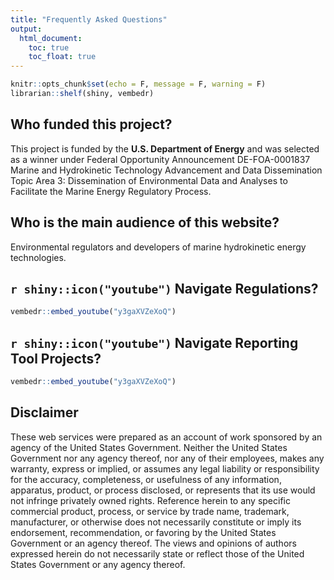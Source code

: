 ```yaml
---
title: "Frequently Asked Questions"
output:
  html_document:
    toc: true
    toc_float: true
---
```


```r
knitr::opts_chunk$set(echo = F, message = F, warning = F)
librarian::shelf(shiny, vembedr)
```

<!--div class="about-body regs-state">

<div class="container about-txt">

<div class="row justify-content-center">
<div class="col">
<h1 style="text-align: center;">Frequently Asked Questions</h1>
</div>
</div>

<div class="row spacer"></div>

<div class="row"-->

## Who funded this project?

This project is funded by the **U.S. Department of Energy** and was selected as a winner under Federal Opportunity Announcement DE-FOA-0001837 Marine and Hydrokinetic Technology Advancement and Data Dissemination Topic Area 3: Dissemination of Environmental Data and Analyses to Facilitate the Marine Energy Regulatory Process. 
<!--br>
<br-->

## Who is the main audience of this website?

Environmental regulators and developers of marine hydrokinetic energy technologies.
<!--br>
<br-->

<!--
## How do I use the Reporting Tool?

### Enter criteria in the sidebar

### View / download the report
-->

## `r shiny::icon("youtube")` Navigate **Regulations**?

```r

vembedr::embed_youtube("y3gaXVZeXoQ")
```

## `r shiny::icon("youtube")` Navigate Reporting Tool **Projects**?

```r
vembedr::embed_youtube("y3gaXVZeXoQ")
```

## Disclaimer

These web services were prepared as an account of work sponsored by an agency of the United States Government. Neither the United States Government nor any agency thereof, nor any of their employees, makes any warranty, express or implied, or assumes any legal liability or responsibility for the accuracy, completeness, or usefulness of any information, apparatus, product, or process disclosed, or represents that its use would not infringe privately owned rights. Reference herein to any specific commercial product, process, or service by trade name, trademark, manufacturer, or otherwise does not necessarily constitute or imply its endorsement, recommendation, or favoring by the United States Government or an agency thereof. The views and opinions of authors expressed herein do not necessarily state or reflect those of the United States Government or any agency thereof.
<!--br>
<br>

</div>
</div>
</div-->